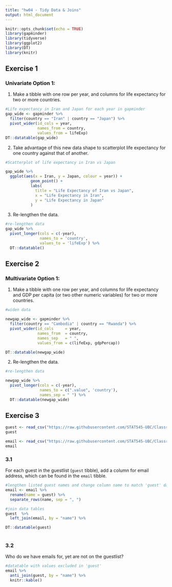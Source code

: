 ```yaml
---
title: "hw04 - Tidy Data & Joins"
output: html_document
---
```


```r
knitr::opts_chunk$set(echo = TRUE)
library(gapminder)
library(tidyverse)
library(ggplot2)
library(DT)
library(knitr)
```

## Exercise 1
### Univariate Option 1:
1. Make a tibble with one row per year, and columns for life expectancy for two or more countries.

```r
#Life expectancy in Iran and Japan for each year in gapminder
gap_wide <- gapminder %>% 
  filter(country == "Iran" | country == "Japan") %>% 
  pivot_wider(id_cols = year, 
              names_from = country, 
              values_from = lifeExp)
DT::datatable(gap_wide)
```


2. Take advantage of this new data shape to scatterplot life expectancy for one country against that of another.

```r

#Scatterplot of life expectancy in Iran vs Japan

gap_wide %>% 
  ggplot(aes(x = Iran, y = Japan, colour = year)) +
           geom_point() +
           labs(
             title = "Life Expectancy of Iran vs Japan",
             x = "Life Expectancy in Iran",
             y = "Life Expectancy in Japan"
           )

```


3. Re-lengthen the data.


```r

#re-lengthen data
gap_wide %>% 
  pivot_longer(cols = c(-year),
               names_to = 'country',
               values_to = 'lifeExp') %>% 
  DT::datatable()

```

## Exercise 2
### Multivariate Option 1:

1. Make a tibble with one row per year, and columns for life expectancy and GDP per capita (or two other numeric variables) for two or more countries.

```r

#widen data

newgap_wide <- gapminder %>% 
  filter(country == "Cambodia" | country == "Rwanda") %>% 
  pivot_wider(id_cols     = year, 
              names_from  = country, 
              names_sep   = " ", 
              values_from = c(lifeExp, gdpPercap))

DT::datatable(newgap_wide)

```


2. Re-lengthen the data.

```r
#re-lengthen data

newgap_wide %>% 
  pivot_longer(cols = c(-year),
               names_to = c(".value", 'country'),
               names_sep = " ") %>% 
  DT::datatable(newgap_wide)

```

## Exercise 3

```r
guest <- read_csv("https://raw.githubusercontent.com/STAT545-UBC/Classroom/master/data/wedding/attend.csv")
guest

email <- read_csv("https://raw.githubusercontent.com/STAT545-UBC/Classroom/master/data/wedding/emails.csv")
email
```


### 3.1
For each guest in the guestlist (`guest` tibble), add a column for email address, which can be found in the `email` tibble.

```r

#lengthen listed guest names and change column name to match 'guest' dataframe
email <- email %>%
  rename(name = guest) %>%
  separate_rows(name, sep = ", ")

#join data tables
guest  %>%
  left_join(email, by = "name") %>%

DT::datatable(guest)
  
```

### 3.2
Who do we have emails for, yet are not on the guestlist?

```r
#datatable with values excluded in 'guest'
email %>% 
  anti_join(guest, by = "name") %>% 
  knitr::kable()
```


